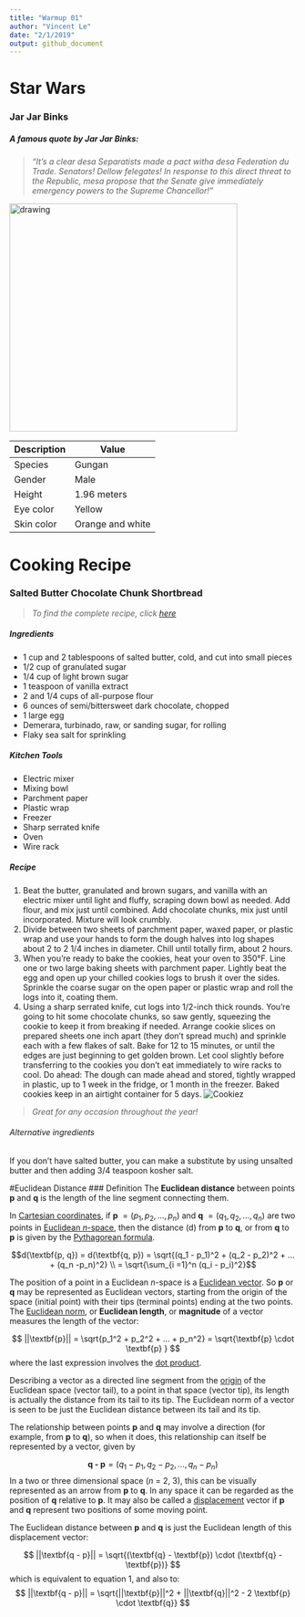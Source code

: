 ```yaml
---
title: "Warmup 01"
author: "Vincent Le"
date: "2/1/2019"
output: github_document
---
```

# Star Wars
### Jar Jar Binks
##### A famous quote by Jar Jar Binks:

> *"It's a clear desa Separatists made a pact witha desa Federation du Trade. Senators! Dellow felegates! In response to this direct threat to the Republic, mesa propose that the Senate give immediately emergency powers to the Supreme Chancellor!"*

<img src="https://vignette.wikia.nocookie.net/starwars/images/d/d2/Jar_Jar_aotc.jpg/revision/latest?cb=20080303052132" alt="drawing" width="400"/>

| **Description** | **Value** |
| --- | --- |
| Species | Gungan |
| Gender | Male |
| Height | 1.96 meters |
| Eye color | Yellow |
| Skin color | Orange and white |

# Cooking Recipe
### Salted Butter Chocolate Chunk Shortbread
> *To find the complete recipe, click [here](https://smittenkitchen.com/2017/12/salted-butter-chocolate-chunk-shortbread/)*

##### Ingredients
* 1 cup and 2 tablespoons of salted butter, cold, and cut into small pieces
* 1/2 cup of granulated sugar
* 1/4 cup of light brown sugar
* 1 teaspoon of vanilla extract
* 2 and 1/4 cups of all-purpose flour
* 6 ounces of semi/bittersweet dark chocolate, chopped 
* 1 large egg
* Demerara, turbinado, raw, or sanding sugar, for rolling
* Flaky sea salt for sprinkling

##### Kitchen Tools
* Electric mixer
* Mixing bowl
* Parchment paper
* Plastic wrap
* Freezer
* Sharp serrated knife
* Oven
* Wire rack

##### Recipe
1. Beat the butter, granulated and brown sugars, and vanilla with an electric mixer until light and fluffy, scraping down bowl as needed. Add flour, and mix just until combined. Add chocolate chunks, mix just until incorporated. Mixture will look crumbly.
2. Divide between two sheets of parchment paper, waxed paper, or plastic wrap and use your hands to form the dough halves into log shapes about 2 to 2 1/4 inches in diameter. Chill until totally firm, about 2 hours. 
3. When you’re ready to bake the cookies, heat your oven to 350°F. Line one or two large baking sheets with parchment paper. Lightly beat the egg and open up your chilled cookies logs to brush it over the sides. Sprinkle the coarse sugar on the open paper or plastic wrap and roll the logs into it, coating them.
4. Using a sharp serrated knife, cut logs into 1/2-inch thick rounds. You’re going to hit some chocolate chunks, so saw gently, squeezing the cookie to keep it from breaking if needed. Arrange cookie slices on prepared sheets one inch apart (they don’t spread much) and sprinkle each with a few flakes of salt. Bake for 12 to 15 minutes, or until the edges are just beginning to get golden brown. Let cool slightly before transferring to the cookies you don’t eat immediately to wire racks to cool. Do ahead: The dough can made ahead and stored, tightly wrapped in plastic, up to 1 week in the fridge, or 1 month in the freezer. Baked cookies keep in an airtight container for 5 days.
![](https://farm5.staticflickr.com/4633/39374555221_e735fd125d_z.jpg "Cookiez")

> *Great for any occasion throughout the year!*

###### Alternative ingredients
If you don't have salted butter, you can make a substitute  by using unsalted butter and then adding 3/4 teaspoon kosher salt.

#Euclidean Distance
### Definition
The **Euclidean distance** between points **p** and **q** is the length of the line segment connecting them.

In [Cartesian coordinates](https://en.wikipedia.org/wiki/Cartesian_coordinates), if **p** $= (p_1, p_2,...,p_n)$ and **q** $= (q_1, q_2,...,q_n)$ are two points in [Euclidean *n*-space](https://en.wikipedia.org/wiki/Euclidean_space), then the distance (d) from **p** to **q**, or from **q** to **p** is given by the [Pythagorean formula](https://en.wikipedia.org/wiki/Pythagorean_theorem).

$$d(\textbf{p, q}) = d(\textbf{q, p}) = \sqrt{(q_1 - p_1)^2 + (q_2 - p_2)^2 + ... + (q_n -p_n)^2}  \\ = \sqrt{\sum_{i =1}^n (q_i - p_i)^2}$$

The position of a point in a Euclidean *n*-space is a [Euclidean vector](https://en.wikipedia.org/wiki/Euclidean_vector). So **p** or **q** may be represented as Euclidean vectors, starting from the origin of the space (initial point) with their tips (terminal points) ending at the two points. The [Euclidean norm](https://en.wikipedia.org/wiki/Euclidean_norm), or **Euclidean length**, or **magnitude** of a vector measures the length of the vector:

$$
||\textbf{p}|| = \sqrt{p_1^2 + p_2^2 + ... + p_n^2} = \sqrt{\textbf{p} \cdot \textbf{p} }
$$
where the last expression involves the [dot product](https://en.wikipedia.org/wiki/Dot_product).

Describing a vector as a directed line segment from the [origin](https://en.wikipedia.org/wiki/Origin_(mathematics)) of the Euclidean space (vector tail), to a point in that space (vector tip), its length is actually the distance from its tail to its tip. The Euclidean norm of a vector is seen to be just the Euclidean distance between its tail and its tip.

The relationship between points **p** and **q** may involve a direction (for example, from **p** to **q**), so when it does, this relationship can itself be represented by a vector, given by

$$
\textbf{ q - p} = (q_1 - p_1, q_2 - p_2, ..., q_n - p_n)
$$
In a two or three dimensional space (*n* = 2, 3), this can be visually represented as an arrow from **p** to **q**. In any space it can be regarded as the position of **q** relative to **p**. It may also be called a [displacement](https://en.wikipedia.org/wiki/Displacement_(vector)) vector if **p** and **q** represent two positions of some moving point.

The Euclidean distance between **p** and **q** is just the Euclidean length of this displacement vector:

$$
||\textbf{q - p}|| = \sqrt{(\textbf{q} - \textbf{p}) \cdot (\textbf{q} - \textbf{p})}
$$
which is equivalent to equation 1, and also to: 
$$
||\textbf{q - p}|| = \sqrt{||\textbf{p}||^2 + ||\textbf{q}||^2 - 2 \textbf{p} \cdot \textbf{q}}
$$






